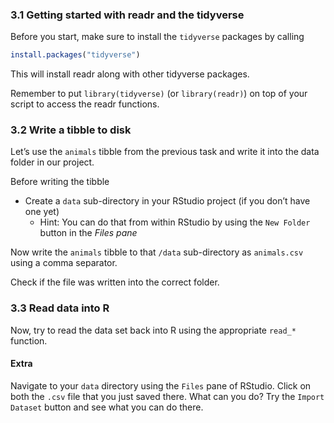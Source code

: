 ### 3.1 Getting started with readr and the tidyverse

Before you start, make sure to install the `tidyverse` packages by calling

```r
install.packages("tidyverse")
```

This will install readr along with other tidyverse packages.

Remember to put `library(tidyverse)` (or `library(readr)`) on top of your script to access the readr functions.

### 3.2 Write a tibble to disk

Let's use the `animals` tibble from the previous task and write it into the data folder in our project.

Before writing the tibble

- Create a `data` sub-directory in your RStudio project (if you don't have one yet)
  - Hint: You can do that from within RStudio by using the `New Folder` button in the *Files pane* 

Now write the `animals` tibble to that `/data` sub-directory as `animals.csv` using a comma separator.

Check if the file was written into the correct folder.

### 3.3 Read data into R

Now, try to read the data set back into R using the appropriate `read_*` function.

#### Extra

Navigate to your `data` directory using the `Files` pane of RStudio.
Click on both the `.csv` file that you just saved there. What can you do? Try the `Import Dataset` button and see what you can do there.
